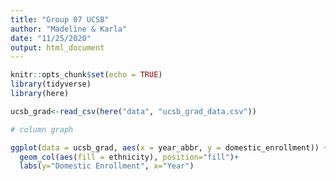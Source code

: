 ```yaml
---
title: "Group 07 UCSB"
author: "Madeline & Karla"
date: "11/25/2020"
output: html_document
---
```


```r
knitr::opts_chunk$set(echo = TRUE)
library(tidyverse)
library(here)
```

```r
ucsb_grad<-read_csv(here("data", "ucsb_grad_data.csv"))
```

```r
# column graph 

ggplot(data = ucsb_grad, aes(x = year_abbr, y = domestic_enrollment)) + 
  geom_col(aes(fill = ethnicity), position="fill")+
  labs(y="Domestic Enrollment", x="Year")
```

